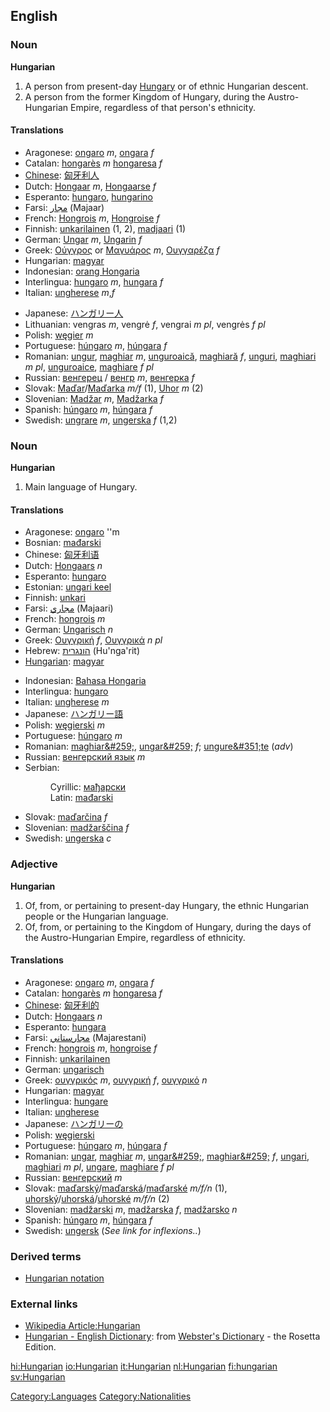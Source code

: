 ==English==
=== Noun ===
'''Hungarian'''
#A person from present-day [[Hungary]] or of ethnic Hungarian descent.
# A person from the former Kingdom of Hungary, during the Austro-Hungarian Empire, regardless of that person's ethnicity.

====Translations====
{{top}}
*Aragonese: [[ongaro]] ''m'', [[ongara]] ''f''
*Catalan: [[hongarès]] ''m'' [[hongaresa]] ''f''
*[[Chinese]]: [[匈牙利人]]
*Dutch: [[Hongaar]] ''m'', [[Hongaarse]] ''f''
*Esperanto: [[hungaro]], [[hungarino]]
*Farsi: [[مجار]] (Majaar)
*French: [[Hongrois]] ''m'', [[Hongroise]] ''f''
*Finnish: [[unkarilainen]] (1, 2), [[madjaari]] (1)
*German: [[Ungar]] ''m'', [[Ungarin]] ''f''
*Greek: [[Ούγγρος]] or [[Μαγυάρος]] ''m'', [[Ουγγαρέζα]] ''f''
*Hungarian: [[magyar]]
*Indonesian: [[orang Hongaria]]
*Interlingua: [[hungaro]] ''m'', [[hungara]] ''f''
*Italian: [[ungherese]] ''m'',''f''
{{mid}}
*Japanese: [[ハンガリー人]]
*Lithuanian: vengras ''m'', vengrė ''f'', vengrai ''m pl'', vengrės ''f pl''
*Polish: [[węgier]] ''m''
*Portuguese: [[húngaro]] ''m'', [[húngara]] ''f''
*Romanian: [[ungur]], [[maghiar]] ''m'', [[unguroaică]], [[maghiară]] ''f'', [[unguri]], [[maghiari]] ''m pl'', [[unguroaice]], [[maghiare]] ''f pl''
*Russian: [[венгерец]] / [[венгр]] ''m'', [[венгерка]] ''f''
*Slovak: [[Maďar]]/[[Maďarka]] ''m/f'' (1), [[Uhor]] ''m'' (2)
*Slovenian: [[Madžar]] ''m'', [[Madžarka]] ''f''
*Spanish: [[húngaro]] ''m'', [[húngara]] ''f''
*Swedish: [[ungrare]] ''m'', [[ungerska]] ''f'' (1,2)
{{bottom}}

=== Noun ===
'''Hungarian'''
#Main language of Hungary.

====Translations====
{{top}}
*Aragonese: [[ongaro]] ''m
*Bosnian: [[mađarski#Bosnian|mađarski]] {{m}}
*Chinese: [[匈牙利语]]
*Dutch: [[Hongaars]] ''n''
*Esperanto: [[hungaro]]
*Estonian: [[ungari keel]]
*Finnish: [[unkari]]
*Farsi: [[مجاري]] (Majaari)
*French: [[hongrois]] ''m''
*German: [[Ungarisch]] ''n''
*Greek: [[Ουγγρική]] ''f'', [[Ουγγρικά]] ''n pl''
*Hebrew: [[הונגרית]] (Hu'nga'rit)
*[[Hungarian]]: [[magyar]]
{{mid}}
*Indonesian: [[Bahasa Hongaria]]
*Interlingua: [[hungaro]]
*Italian: [[ungherese]] ''m''
*Japanese: [[ハンガリー語]]
*Polish: [[węgierski]] ''m''
*Portuguese: [[húngaro]] ''m''
*Romanian: [[maghiar&#259;]], [[ungar&#259;]] ''f''; [[ungure&#351;te]] (''adv'')
*Russian: [[венгерский язык]] ''m''
*Serbian:
*:Cyrillic: [[мађарски#Serbian|мађарски]] {{m}}
*:Latin: [[mađarski#Serbian|mađarski]] {{m}}
*Slovak: [[maďarčina]] ''f''
*Slovenian: [[madžarščina]] ''f''
*Swedish: [[ungerska]] ''c''
{{bottom}}

=== Adjective ===
'''Hungarian'''
#Of, from, or pertaining to present-day Hungary, the ethnic Hungarian people or the Hungarian language.
#Of, from, or pertaining to the Kingdom of Hungary, during the days of the Austro-Hungarian Empire, regardless of ethnicity.

====Translations====
*Aragonese: [[ongaro]] ''m'', [[ongara]] ''f''
*Catalan: [[hongarès]] ''m'' [[hongaresa]] ''f''
*[[Chinese]]: [[匈牙利的]]
*Dutch: [[Hongaars]] ''n''
*Esperanto: [[hungara]]
*Farsi: [[مجارستاني]] (Majarestani)
*French: [[hongrois]] ''m'', [[hongroise]] ''f''
*Finnish: [[unkarilainen]]
*German: [[ungarisch]]
*Greek: [[ουγγρικός]] ''m'', [[ουγγρική]] ''f'', [[ουγγρικό]] ''n''
*Hungarian: [[magyar]]
*Interlingua: [[hungare]]
*Italian: [[ungherese]]
*Japanese: [[ハンガリー]]の
*Polish: [[węgierski]]
*Portuguese: [[húngaro]] ''m'', [[húngara]] ''f''
*Romanian: [[ungar]], [[maghiar]] ''m'', [[ungar&#259;]], [[maghiar&#259;]] ''f'', [[ungari]], [[maghiari]] ''m pl'', [[ungare]], [[maghiare]] ''f pl''
*Russian: [[венгерский]] ''m''
*Slovak: [[maďarský]]/[[maďarská]]/[[maďarské]] ''m/f/n'' (1), [[uhorský]]/[[uhorská]]/[[uhorské]] ''m/f/n'' (2)
*Slovenian: [[madžarski]] ''m'', [[madžarska]] ''f'', [[madžarsko]] ''n''
*Spanish: [[húngaro]] ''m'', [[húngara]] ''f''
*Swedish: [[ungersk]] (''See link for inflexions..'')

=== Derived terms ===
*[[Hungarian notation]]

=== External links ===
{{interwiktionary|code=hu}}
*[http://en.wikipedia.org/wiki/Hungarian_language Wikipedia Article:Hungarian]
*[http://www.websters-online-dictionary.org/definition/Hungarian-english/ Hungarian - English Dictionary]: from [http://www.websters-online-dictionary.org/ Webster's Dictionary] - the Rosetta Edition.

[[Category:Languages]]
[[Category:Nationalities]]
[[hi:Hungarian]]
[[io:Hungarian]]
[[it:Hungarian]]
[[nl:Hungarian]]
[[fi:hungarian]]
[[sv:Hungarian]]